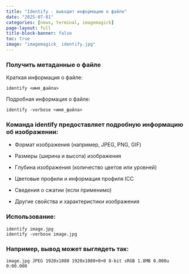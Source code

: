 ```yaml
---
title: "Identify - выводит информацию о файле"
date: "2025-07-01"
categories: [news, terminal, imagemagick]
page-layout: full
title-block-banner: false
toc: true
image: "imagemagick_ identify.jpg"
---
```


### Получить метаданные о файле

Краткая информация о файле:
```
identify <имя_файла>
```
Подробная информация о файле:
```
identify -verbose <имя_файла>
```
### Команда identify предоставляет подробную информацию об изображении:

- Формат изображения (например, JPEG, PNG, GIF)

- Размеры (ширина и высота) изображения

- Глубина изображения (количество цветов или уровней)

- Цветовые профили и информация профиля ICC

- Сведения о сжатии (если применимо)

- Другие свойства и характеристики изображения

### Использование:
```
identify image.jpg
identify -verbose image.jpg
```
### Например, вывод может выглядеть так:
```
image.jpg JPEG 1920x1080 1920x1080+0+0 8-bit sRGB 1.8MB 0.000u 0:00.000
```
